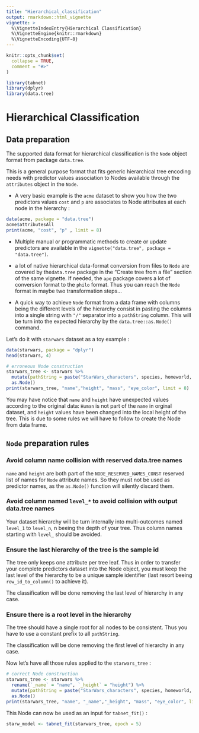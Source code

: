 ```yaml
---
title: "Hierarchical_classification"
output: rmarkdown::html_vignette
vignette: >
  %\VignetteIndexEntry{Hierarchical Classification}
  %\VignetteEngine{knitr::rmarkdown}
  %\VignetteEncoding{UTF-8}
---
```


```r
knitr::opts_chunk$set(
  collapse = TRUE,
  comment = "#>"
)
```

```r
library(tabnet)
library(dplyr)
library(data.tree)
```

# Hierarchical Classification

## Data preparation

The supported data format for hierarchical classification is the `Node` object format from package `data.tree`.

This is a general purpose format that fits generic hierarchical tree encoding needs with predictor values association to Nodes available through the `attributes` object in the `Node`.

 - A very basic example is the `acme` dataset to show you how the two predictors values `cost` and `p` are associates to Node attributes at each node in the hierarchy : 
```r
data(acme, package = "data.tree")
acme$attributesAll
print(acme, "cost", "p" , limit = 8)
```

- Multiple manual or programmatic methods to create or update predictors are available in the `vignette("data.tree", package = "data.tree")`.

- a lot of native hierarchical data-format conversion from files to `Node` are covered by the`data.tree` package in the "Create tree from a file" section of the same vignette. If needed, the `ape` package covers a lot of conversion format to the `philo` format. Thus you can reach the `Node` format in maybe two transformation steps...

- A quick way to achieve `Node` format from a data frame with columns being the different levels of the hierarchy consist in pasting the columns into a single string with `"/"` separator into a `pathString` column.
This will be turn into the expected hierarchy by the `data.tree::as.Node()` command.

Let's do it with `starwars` dataset as a toy example : 
```r
data(starwars, package = "dplyr")
head(starwars, 4)

# erroneous Node construction
starwars_tree <- starwars %>% 
  mutate(pathString = paste("StarWars_characters", species, homeworld, `name`, sep = "/")) %>%
  as.Node()
print(starwars_tree, "name","height", "mass", "eye_color", limit = 8)

```

You may have notice that `name` and `height` have unexpected values according to the original data: `Human` is not part of the `name` in orginal dataset, and `height` values have been changed into the local height of the tree. This is due to some rules we will have to follow to create the Node from data frame.

## `Node` preparation rules

### Avoid column name collision with reserved data.tree names

`name` and `height` are both part of the `NODE_RESERVED_NAMES_CONST` reserved list of names for `Node` attribute names. So they must not be used as predictor names, as the `as.Node()` function will silently discard them.

### Avoid column named `level_*` to avoid collision with output data.tree names

Your dataset hierarchy will be turn internally into multi-outcomes named `level_1` to `level_n`, n beeing the depth of your tree. Thus column names starting with `level_` should be avoided.

### Ensure the last hierarchy of the tree is the sample id

The tree only keeps one attribute per tree leaf. Thus in order to transfer your complete predictors dataset into the Node object, you must keep the last level of the hierarchy to be a unique sample identifier (last resort beeing `row_id_to_column()` to achieve it).

The classification will be done removing the last level of hierarchy in any case.

### Ensure there is a root level in the hierarchy

The tree should have a single root for all nodes to be consistent. Thus you have to use a constant prefix to all `pathString`.

The classification will be done removing the first level of hierarchy in any case.

Now let's have all those rules applied to the `starwars_tree` : 

```r
# correct Node construction
starwars_tree <- starwars %>% 
  rename(`_name` = "name", `_height` = "height") %>% 
  mutate(pathString = paste("StarWars_characters", species, homeworld, `_name`, sep = "/")) %>%
  as.Node()
print(starwars_tree, "name", "_name","_height", "mass", "eye_color", limit = 8)
```

This Node can now be used as an input for `tabnet_fit()` : 
```r
starw_model <- tabnet_fit(starwars_tree, epoch = 5)
```

